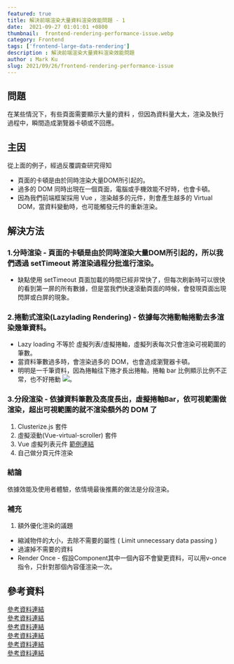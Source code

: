 ```yaml
---
featured: true
title: 解決前端渲染大量資料渲染效能問題 - 1
date:  2021-09-27 01:01:01 +0800
thumbnail:  frontend-rendering-performance-issue.webp
category: Frontend
tags: ['frontend-large-data-rendering']
description : 解決前端渲染大量資料渲染效能問題
author : Mark Ku
slug: 2021/09/26/frontend-rendering-performance-issue
---
```

## 問題
在某些情況下，有些頁面需要顯示大量的資料 ，但因為資料量大太，渲染及執行過程中，瞬間造成瀏覽器卡頓或不回應。

## 主因
從上面的例子，經過反覆調查研究得知
* 頁面的卡頓是由於同時渲染大量DOM所引起的。
* 過多的 DOM 同時出現在一個頁面，電腦或手機效能不好時，也會卡頓。
* 因為我們前端框架採用 Vue ，渲染越多的元件，則會產生越多的 Virtual DOM，當資料變動時，也可能觸發元件的重新渲染。

## 解決方法 
### 1.分時渲染 - 頁面的卡頓是由於同時渲染大量DOM所引起的，所以我們透過 setTimeout 將渲染過程分批進行渲染。
* 缺點使用 setTimeout 頁面加載的時間已經非常快了，但每次刷新時可以很快的看到第一屏的所有數據，但是當我們快速滾動頁面的時候，會發現頁面出現閃屏或白屏的現象。

### 2.捲動式渲染(Lazylading Rendering) - 依據每次捲動軸捲動去多渲染幾筆資料。
* Lazy loading 不等於 虛擬列表/虛擬捲軸，虛擬列表每次只會渲染可視範圍的筆數。
* 當資料筆數過多時，會渲染過多的 DOM，也會造成瀏覽器卡頓。
* 明明是一千筆資料，因為捲軸往下捲才長出捲軸，捲軸 bar 比例顯示比例不正常，也不好捲動
![](https://i.imgur.com/dostJfa.png)。

### 3.分段渲染 - 依據資料筆數及高度長出，虛擬捲軸Bar，依可視範圍做渲染，超出可視範圍的就不渲染額外的 DOM 了
1. Clusterize.js 套件
2. 虛擬滾動(Vue-virtual-scroller) 套件
3. Vue 虛擬列表元件 [範例連結](https://codesandbox.io/s/virtuallist-1-rp8pi?file=/src/main.js)
4. 自己做分頁元件渲染

### 結論
依據效能及使用者體驗，依情境最後推薦的做法是分段渲染。

### 補充
1. 額外優化渲染的議題
* 縮減物件的大小，去除不需要的屬性 ( Limit unnecessary data passing )
* 過濾掉不需要的資料
* Render Once - 假設Component其中一個內容不會變更資料，可以用v-once指令，只針對那個內容僅渲染一次。

## 參考資料
[參考資料連結](https://juejin.cn/post/6844903938894872589)  
[參考資料連結](https://tangbc.github.io/vue-virtual-scroll-list/#/keep-state)  
[參考資料連結](https://ithelp.ithome.com.tw/articles/10249161)  
[參考資料連結](https://blog.logrocket.com/rendering-large-datasets-vue-js/?fbclid=IwAR2D0Q7_2T9ZdMlL2mAIWO8pDAgtblNMvY_9AUbil6zKN_Qg0IiCziq9j9s)  
[參考資料連結](https://www.cnblogs.com/lhl66/p/13666125.html)  
[參考資料連結](https://medium.com/better-programming/6-ways-to-speed-up-your-vue-js-application-2673a6f1cde4)  